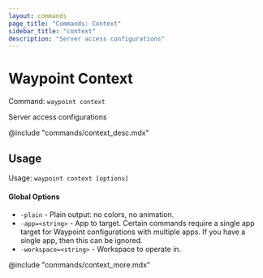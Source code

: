 ```yaml
---
layout: commands
page_title: "Commands: Context"
sidebar_title: "context"
description: "Server access configurations"
---
```


# Waypoint Context

Command: `waypoint context`

Server access configurations

@include "commands/context_desc.mdx"

## Usage

Usage: `waypoint context [options]`

#### Global Options

- `-plain` - Plain output: no colors, no animation.
- `-app=<string>` - App to target. Certain commands require a single app target for Waypoint configurations with multiple apps. If you have a single app, then this can be ignored.
- `-workspace=<string>` - Workspace to operate in.

@include "commands/context_more.mdx"
